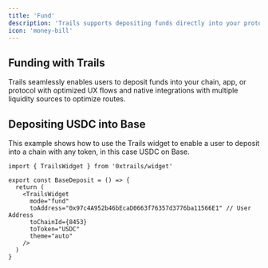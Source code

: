 ```yaml
---
title: 'Fund'
description: 'Trails supports depositing funds directly into your protocol, app, or chain to boost TVL'
icon: 'money-bill'
---
```



## Funding with Trails

Trails seamlessly enables users to deposit funds into your chain, app, or protocol with optimized UX flows and native integrations with multiple liquidity sources to optimize routes.

## Depositing USDC into Base

This example shows how to use the Trails widget to enable a user to deposit into a chain with any token, in this case USDC on Base.

<CodeGroup>

```tsx
import { TrailsWidget } from '0xtrails/widget'

export const BaseDeposit = () => {
  return (
    <TrailsWidget
      mode="fund"
      toAddress="0x97c4A952b46bEcaD0663f76357d3776ba11566E1" // User Address
      toChainId={8453}
      toToken="USDC"
      theme="auto"
    />
  )
}
```
</CodeGroup>

